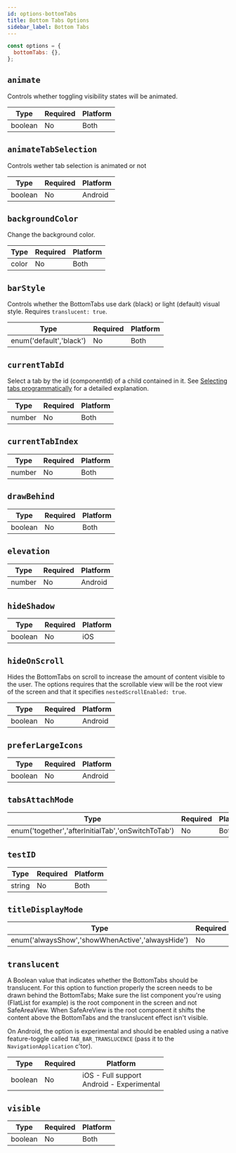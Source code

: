 ```yaml
---
id: options-bottomTabs
title: Bottom Tabs Options
sidebar_label: Bottom Tabs
---
```


```js
const options = {
  bottomTabs: {},
};
```

## `animate`

Controls whether toggling visibility states will be animated.

| Type    | Required | Platform |
| ------- | -------- | -------- |
| boolean | No       | Both     |

## `animateTabSelection`

Controls wether tab selection is animated or not

| Type    | Required | Platform |
| ------- | -------- | -------- |
| boolean | No       | Android  |

## `backgroundColor`

Change the background color.

| Type  | Required | Platform |
| ----- | -------- | -------- |
| color | No       | Both     |

## `barStyle`

Controls whether the BottomTabs use dark (black) or light (default) visual style. Requires `translucent: true`.

| Type                    | Required | Platform |
| ----------------------- | -------- | -------- |
| enum('default','black') | No       | Both     |

## `currentTabId`

Select a tab by the id (componentId) of a child contained in it. See [Selecting tabs programmatically](#selectingtabsprogrammatically) for a detailed explanation.

| Type   | Required | Platform |
| ------ | -------- | -------- |
| number | No       | Both     |

## `currentTabIndex`

| Type   | Required | Platform |
| ------ | -------- | -------- |
| number | No       | Both     |

## `drawBehind`

| Type    | Required | Platform |
| ------- | -------- | -------- |
| boolean | No       | Both     |

## `elevation`

| Type   | Required | Platform |
| ------ | -------- | -------- |
| number | No       | Android  |

## `hideShadow`

| Type    | Required | Platform |
| ------- | -------- | -------- |
| boolean | No       | iOS      |

## `hideOnScroll`

Hides the BottomTabs on scroll to increase the amount of content visible to the user.
The options requires that the scrollable view will be the root view of the screen and that it specifies `nestedScrollEnabled: true`.

| Type    | Required | Platform |
| ------- | -------- | -------- |
| boolean | No       | Android  |

## `preferLargeIcons`

| Type    | Required | Platform |
| ------- | -------- | -------- |
| boolean | No       | Android  |

## `tabsAttachMode`

| Type                                               | Required | Platform |
| -------------------------------------------------- | -------- | -------- |
| enum('together','afterInitialTab','onSwitchToTab') | No       | Both     |

## `testID`

| Type   | Required | Platform |
| ------ | -------- | -------- |
| string | No       | Both     |

## `titleDisplayMode`

| Type                                             | Required | Platform |
| ------------------------------------------------ | -------- | -------- |
| enum('alwaysShow','showWhenActive','alwaysHide') | No       | Both     |

## `translucent`

A Boolean value that indicates whether the BottomTabs should be translucent.
For this option to function properly the screen needs to be drawn behind the BottomTabs; Make sure the list component you're using (FlatList for example) is the root component in the screen and not SafeAreaView. When SafeAreView is the root component it shifts the content above the BottomTabs and the translucent effect isn't visible.

On Android, the option is experimental and should be enabled using a native feature-toggle called `TAB_BAR_TRANSLUCENCE` (pass it to the `NavigationApplication` c'tor).

| Type    | Required | Platform |
| ------- | -------- | ------- |
| boolean | No       | iOS - Full support<br/>Android - Experimental |

## `visible`

| Type    | Required | Platform |
| ------- | -------- | -------- |
| boolean | No       | Both     |

